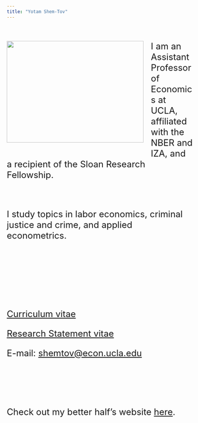 ```yaml
---
title: "Yotam Shem-Tov"
---
```


 <!-- # To install icons I use the oackage library("icon") that can be installed using: devtools::install_github("ropenscilabs/icon") -->

<!-- To compile -->
<!-- library(rmarkdown) -->
<!-- render_site() -->


<!-- To push to github I use the following commands in the command line: -->
<!-- git add --all -->
<!-- git commit -m "CV updates" -->
<!-- git push -u origin master -->

<!-- <br><br> -->

<!-- <br><br> -->

<div class="page__inner-wrap" markdown="1">
<header><h1 class="page__title" itemprop="headline"></h1></header><section class="page__content" itemprop="text"><p><img class="img-responsive" style="float: left; margin: 0px 20px 20px 0px;" src="files/yotam3.jpg" width="370" height="275">
<font size="5"> 


I am an Assistant Professor of Economics at UCLA, affiliated with the NBER and IZA, and a recipient of the Sloan Research Fellowship.

<!-- I am an Assistant Professor of Economics at the University of California, Los Angeles. I am also an NBER Faculty Research Fellow, a Research Affiliate at IZA, a Faculty Affiliate at CPL and CCPR, and a recipient of the Sloan Fellowship.     -->

&nbsp;

I study topics in labor economics, criminal justice and crime, and applied econometrics. 
<!-- I received a Ph.D. in Economics from UC Berkeley in May 2019. Before that, I completed an M.A. in Economics and a B.A. in Economics and Philosophy from Tel-Aviv University.    -->

&nbsp;

&nbsp;

&nbsp;


<!-- E-mail: shemtov@econ.ucla.edu -->
<a href="files/CV_Yotam_ShemTov.pdf" target="_blank">Curriculum vitae</a></p></section>
<a href="files/Research_Statement_Yotam_ShemTov.pdf" target="_blank">Research Statement vitae</a></p></section>
E-mail: <a href="shemtov@econ.ucla.edu" target="_blank"> shemtov@econ.ucla.edu</a></p></section>


<!-- &nbsp; -->

<!--  **UCLA students**: Schedule a <a href="https://calendly.com/shem-tov/15min" target="_blank">15-min</a> meeting with me (feel free to register for more than one slot) -->


&nbsp;

&nbsp;

Check out my better half's website <a href="https://sites.google.com/site/julianalondonovelez/home" target="_blank">here</a>.

<font size="3">
</div>

<br><br>
<br><br>
<!-- <br><br> -->

<!-- --- -->
<!-- ## Working papers -->
<!-- ### New Estimates of the Behavioral and Incapacitation Effects of Prison -->
<!-- #### with Evan K. Rose  (Job Market Paper) -->

<!-- U.S. courts provide constitutionally mandated legal services to indigent defendants via private court-appointed attorneys and public defenders' organizations. I investigate the relative efficacy of these two modes of indigent defense by comparing outcomes of co-defendants assigned either a public defender or a private court-appointed attorney within the same case. Using data from San Francisco and federal district courts, I argue and show empirically that in multiple defendant cases public defender assignment is as good as random. Estimates show that public defenders reduce the probability of any prison sentences by 22%, as well as the length of prison by 10%.   -->

<!-- --- -->
<!-- ## Working papers -->

<!-- aass -->

<!-- aassa -->

<!-- </body> -->



<!-- sdsdsd -->


<!-- <img style="float: right;" src="Screenshot from 2016-05-06 11:00:07.png"> -->



